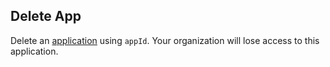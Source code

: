 ## Delete App

Delete an [application](https://hathora.dev/docs/concepts/hathora-entities#application) using `appId`. Your organization will lose access to this application.
